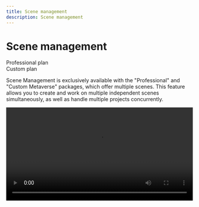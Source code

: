 ```yaml
---
title: Scene management
description: Scene management
---
```


# Scene management

<div class="flex-row">
  <div class="plan">Professional plan</div>
  <div class="plan">Custom plan</div>
</div>

Scene Management is exclusively available with the "Professional" and "Custom Metaverse" packages, which offer multiple scenes. This feature allows you to create and work on multiple independent scenes simultaneously, as well as handle multiple projects concurrently.

<video src="https://storage.gra.cloud.ovh.net/v1/AUTH_e1c99afd0f334238a6e82db242940fff/exhibitions/vods/video-a4afe1ca-13d4-457d-be77-983bf892cf16/file/1714477965240-comp-46610.43727825613.mp4" controls width="100%" />

To add a new scene, simply click on the **"Add a scene"** button.

![](/img/Marvaimages/Documentationscene.jpg)

* **Name**: Specify the name of your scene.
* **Status**: Choose whether it should be private or public. Select "public" if you want everyone to have access, or "private" if access should be limited to those who receive a specific link from you. Privacy can also be useful during the development stage when the metaverse is not yet ready to be viewed.
* **Pick a template**: Select a template to use for your scene. You can choose from a variety of templates.

![Mext metaverse Dashboard Features Scene Management](/img/metaverse/add-scene.png)

Here are a few recommendations to keep in mind:

> Always remember to click on "Save" after creating a new scene to ensure that it is successfully created in your Metabuilder.
